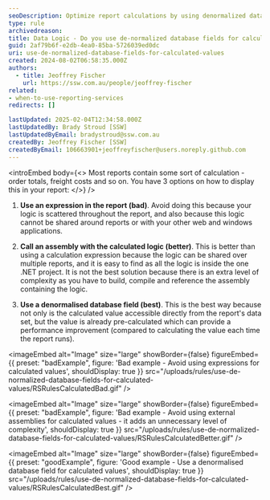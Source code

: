 ```yaml
---
seoDescription: Optimize report calculations by using denormalized database fields for calculated values to enhance performance and streamline your data access.
type: rule
archivedreason:
title: Data Logic - Do you use de-normalized database fields for calculated values?
guid: 2af79b6f-e2db-4ea0-85ba-5726039ed0dc
uri: use-de-normalized-database-fields-for-calculated-values
created: 2024-08-02T06:58:35.000Z
authors:
  - title: Jeoffrey Fischer
    url: https://ssw.com.au/people/jeoffrey-fischer
related:
- when-to-use-reporting-services
redirects: []

lastUpdated: 2025-02-04T12:34:58.000Z
lastUpdatedBy: Brady Stroud [SSW]
lastUpdatedByEmail: bradystroud@ssw.com.au
createdBy: Jeoffrey Fischer [SSW]
createdByEmail: 106663901+jeoffreyfischer@users.noreply.github.com
---
```


<introEmbed
  body={<>
Most reports contain some sort of calculation - order totals, freight costs and so on. You have 3 options on how to display this in your report:
  </>}
/>
1. **Use an expression in the report (bad)**. Avoid doing this because your logic is scattered throughout the report, and also because this logic cannot be shared around reports or with your other web and windows applications.

2. **Call an assembly with the calculated logic (better)**. This is better than using a calculation expression because the logic can be shared over multiple reports, and it is easy to find as all the logic is inside the one .NET project. It is not the best solution because there is an extra level of complexity as you have to build, compile and reference the assembly containing the logic.

3. **Use a denormalised database field (best)**. This is the best way because not only is the calculated value accessible directly from the report's data set, but the value is already pre-calculated which can provide a performance improvement (compared to calculating the value each time the report runs).

<imageEmbed
  alt="Image"
  size="large"
  showBorder={false}
  figureEmbed={{
    preset: "badExample",
    figure: 'Bad example - Avoid using expressions for calculated values',
    shouldDisplay: true
  }}
  src="/uploads/rules/use-de-normalized-database-fields-for-calculated-values/RSRulesCalculatedBad.gif"
/>

<imageEmbed
  alt="Image"
  size="large"
  showBorder={false}
  figureEmbed={{
    preset: "badExample",
    figure: 'Bad example - Avoid using external assemblies for calculated values - it adds an unnecessary level of complexity',
    shouldDisplay: true
  }}
  src="/uploads/rules/use-de-normalized-database-fields-for-calculated-values/RSRulesCalculatedBetter.gif"
/>

<imageEmbed
  alt="Image"
  size="large"
  showBorder={false}
  figureEmbed={{
    preset: "goodExample",
    figure: 'Good example - Use a denormalised database field for calculated values',
    shouldDisplay: true
  }}
  src="/uploads/rules/use-de-normalized-database-fields-for-calculated-values/RSRulesCalculatedBest.gif"
/>
